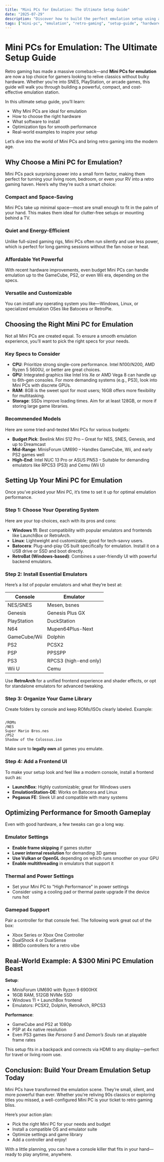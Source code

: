 ```yaml
---
title: "Mini PCs for Emulation: The Ultimate Setup Guide"
date: "2025-07-29"
description: "Discover how to build the perfect emulation setup using a Mini PC. Learn what to buy, how to configure it, and enjoy retro gaming at its best."
tags: ["mini-pc", "emulation", "retro-gaming", "setup-guide", "hardware", "gaming-pc"]
---
```


# Mini PCs for Emulation: The Ultimate Setup Guide

Retro gaming has made a massive comeback—and **Mini PCs for emulation** are now a top choice for gamers looking to relive classics without bulky hardware. Whether you're into SNES, PlayStation, or arcade games, this guide will walk you through building a powerful, compact, and cost-effective emulation station.

In this ultimate setup guide, you’ll learn:
- Why Mini PCs are ideal for emulation
- How to choose the right hardware
- What software to install
- Optimization tips for smooth performance
- Real-world examples to inspire your setup

Let’s dive into the world of Mini PCs and bring retro gaming into the modern age.

## Why Choose a Mini PC for Emulation?

Mini PCs pack surprising power into a small form factor, making them perfect for turning your living room, bedroom, or even your RV into a retro gaming haven. Here’s why they’re such a smart choice:

### Compact and Space-Saving

Mini PCs take up minimal space—most are small enough to fit in the palm of your hand. This makes them ideal for clutter-free setups or mounting behind a TV.

### Quiet and Energy-Efficient

Unlike full-sized gaming rigs, Mini PCs often run silently and use less power, which is perfect for long gaming sessions without the fan noise or heat.

### Affordable Yet Powerful

With recent hardware improvements, even budget Mini PCs can handle emulation up to the GameCube, PS2, or even Wii era, depending on the specs.

### Versatile and Customizable

You can install any operating system you like—Windows, Linux, or specialized emulation OSes like Batocera or RetroPie.

## Choosing the Right Mini PC for Emulation

Not all Mini PCs are created equal. To ensure a smooth emulation experience, you’ll want to pick the right specs for your needs.

### Key Specs to Consider

- **CPU**: Prioritize strong single-core performance. Intel N100/N200, AMD Ryzen 5 5600U, or better are great choices.
- **GPU**: Integrated graphics like Intel Iris Xe or AMD Vega 8 can handle up to 6th-gen consoles. For more demanding systems (e.g., PS3), look into Mini PCs with discrete GPUs.
- **RAM**: 8GB is the sweet spot for most users; 16GB offers more flexibility for multitasking.
- **Storage**: SSDs improve loading times. Aim for at least 128GB, or more if storing large game libraries.

### Recommended Models

Here are some tried-and-tested Mini PCs for various budgets:

- **Budget Pick**: Beelink Mini S12 Pro – Great for NES, SNES, Genesis, and up to Dreamcast
- **Mid-Range**: MinisForum UM690 – Handles GameCube, Wii, and early PS2 games well
- **High-End**: Intel NUC 13 Pro or ASUS PN53 – Suitable for demanding emulators like RPCS3 (PS3) and Cemu (Wii U)

## Setting Up Your Mini PC for Emulation

Once you’ve picked your Mini PC, it’s time to set it up for optimal emulation performance.

### Step 1: Choose Your Operating System

Here are your top choices, each with its pros and cons:

- **Windows 11**: Best compatibility with popular emulators and frontends like LaunchBox or RetroArch.
- **Linux**: Lightweight and customizable; good for tech-savvy users.
- **Batocera**: Plug-and-play OS built specifically for emulation. Install it on a USB drive or SSD and boot directly.
- **RetroBat (Windows-based)**: Combines a user-friendly UI with powerful backend emulators.

### Step 2: Install Essential Emulators

Here’s a list of popular emulators and what they’re best at:

| Console        | Emulator         |
|----------------|------------------|
| NES/SNES       | Mesen, bsnes     |
| Genesis        | Genesis Plus GX  |
| PlayStation    | DuckStation      |
| N64            | Mupen64Plus-Next |
| GameCube/Wii   | Dolphin          |
| PS2            | PCSX2            |
| PSP            | PPSSPP           |
| PS3            | RPCS3 (high-end only) |
| Wii U          | Cemu             |

Use **RetroArch** for a unified frontend experience and shader effects, or opt for standalone emulators for advanced tweaking.

### Step 3: Organize Your Game Library

Create folders by console and keep ROMs/ISOs clearly labeled. Example:

```

/ROMs
/NES
Super Mario Bros.nes
/PS2
Shadow of the Colossus.iso

```

Make sure to **legally own** all games you emulate.

### Step 4: Add a Frontend UI

To make your setup look and feel like a modern console, install a frontend such as:

- **LaunchBox**: Highly customizable; great for Windows users
- **EmulationStation-DE**: Works on Batocera and Linux
- **Pegasus FE**: Sleek UI and compatible with many systems

## Optimizing Performance for Smooth Gameplay

Even with good hardware, a few tweaks can go a long way.

### Emulator Settings

- **Enable frame skipping** if games stutter
- **Lower internal resolution** for demanding 3D games
- **Use Vulkan or OpenGL** depending on which runs smoother on your GPU
- **Enable multithreading** in emulators that support it

### Thermal and Power Settings

- Set your Mini PC to "High Performance" in power settings
- Consider using a cooling pad or thermal paste upgrade if the device runs hot

### Gamepad Support

Pair a controller for that console feel. The following work great out of the box:

- Xbox Series or Xbox One Controller
- DualShock 4 or DualSense
- 8BitDo controllers for a retro vibe

## Real-World Example: A $300 Mini PC Emulation Beast

**Setup**:
- MinisForum UM690 with Ryzen 9 6900HX
- 16GB RAM, 512GB NVMe SSD
- Windows 11 + LaunchBox frontend
- Emulators: PCSX2, Dolphin, RetroArch, RPCS3

**Performance**:
- GameCube and PS2 at 1080p
- PSP at 4x native resolution
- Even PS3 games like *Persona 5* and *Demon’s Souls* ran at playable frame rates

This setup fits in a backpack and connects via HDMI to any display—perfect for travel or living room use.

## Conclusion: Build Your Dream Emulation Setup Today

Mini PCs have transformed the emulation scene. They’re small, silent, and more powerful than ever. Whether you're reliving 90s classics or exploring titles you missed, a well-configured Mini PC is your ticket to retro gaming bliss.

Here’s your action plan:
- Pick the right Mini PC for your needs and budget
- Install a compatible OS and emulator suite
- Optimize settings and game library
- Add a controller and enjoy!

With a little planning, you can have a console killer that fits in your hand—ready to play anytime, anywhere.
